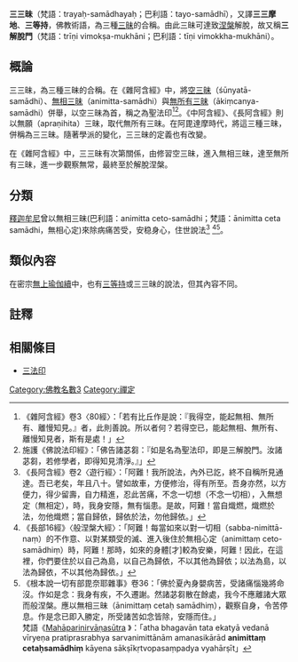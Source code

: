 {{佛教}}
'''三三昧'''（梵語：trayaḥ-samādhayaḥ；巴利語：tayo-samādhī），又譯'''三三摩地'''、'''三等持'''，佛教術語，為三種[[三昧|三昧]]的合稱。由此三昧可達致[[涅槃|涅槃]]解脫，故又稱'''三解脫門'''（梵語：trīṇi vimokṣa-mukhāni；巴利語：tīṇi vimokkha-mukhāni）。

==概論==
三三昧，為三種三昧的合稱。在《雜阿含經》中，將[[空三昧|空三昧]]（śūnyatā-samādhi）、[[無相三昧|無相三昧]]（animitta-samādhi）與[[無所有三昧|無所有三昧]]（ākiṃcanya-samādhi）併舉，以空三昧為首，稱之為聖法印<ref>《雜阿含經》卷3〈80經〉：「若有比丘作是說：『我得空，能起無相、無所有、離慢知見。』者，此則善說。所以者何？若得空已，能起無相、無所有、離慢知見者，斯有是處！」</ref><ref>施護《佛說法印經》：「佛告諸苾芻：『如是名為聖法印，即是三解脫門。汝諸苾芻，若修學者，即得知見清淨。』」</ref>。《中阿含經》、《長阿含經》則以無願（apraṇihita）三昧，取代無所有三昧。在阿毘達摩時代，將這三種三昧，併稱為三三昧。隨著學派的變化，三三昧的定義也有改變。

在《雜阿含經》中，三三昧有次第關係，由修習空三昧，進入無相三昧，達至無所有三昧，進一步觀察無常，最終至於解脫涅槃。

==分類==
[[釋迦牟尼|釋迦牟尼]]曾以無相三昧(巴利語：animitta ceto-samādhi；梵語：ānimitta ceta samādhi，無相心定)來除病痛苦受，安稳身心，住世說法<ref>《長阿含經》卷2〈遊行經〉：「阿難！我所說法，內外已訖，終不自稱所見通達。吾已老矣，年且八十。譬如故車，方便修治，得有所至。吾身亦然，以方便力，得少留壽，自力精進，忍此苦痛，不念一切想（不念一切相），入無想定（無相定），時，我身安隱，無有惱患。是故，阿難！當自熾燃，熾燃於法，勿他熾燃；當自歸依，歸依於法，勿他歸依。」</ref>
<ref>《長部16經》〈般涅槃大經〉：「阿難！每當如來以對一切相（sabba-nimittā-naṃ）的不作意、以對某類受的滅、進入後住於無相心定（animittaṃ ceto-samādhiṃ）時，阿難！那時，如來的身體[才]較為安樂，阿難！因此，在這裡，你們要住於以自己為島，以自己為歸依，不以其他為歸依；以法為島，以法為歸依，不以其他為歸依。」</ref><ref>《根本說一切有部毘奈耶雜事》卷36：「佛於夏內身嬰病苦，受諸痛惱幾將命沒。作如是念：我身有疾，不久遷謝。然諸苾芻散在餘處，我今不應離諸大眾而般涅槃。應以無相三昧（ānimittaṃ cetaḥ samādhiṃ），觀察自身，令苦停息。作是念已即入勝定，所受諸苦如念皆除，安隱而住。」<br/>
梵語《[https://suttacentral.net/sf245/san/waldschmidt Mahāparinirvāṇasūtra] {{Wayback|url=https://suttacentral.net/sf245/san/waldschmidt |date=20201103070906 }}》：「atha bhagavān tata ekatyā vedanā vīryeṇa pratiprasrabhya sarvanimittānām amanasikārād '''animittaṃ cetaḥsamādhiṃ''' kāyena sākṣīkṛtvopasaṃpadya vyahārṣīt」</ref>。

==類似內容==
在密宗[[無上瑜伽續|無上瑜伽續]]中，也有[[三等持_(密宗)|三等持]]或三三昧的說法，但其內容不同。

==註釋==
{{reflist}}
==相關條目==
* [[三法印|三法印]]
[[Category:佛教名數3|Category:佛教名數3]]
[[Category:禪定|Category:禪定]]